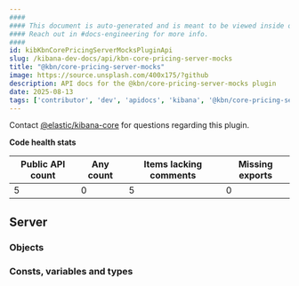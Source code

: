 ```yaml
---
####
#### This document is auto-generated and is meant to be viewed inside our experimental, new docs system.
#### Reach out in #docs-engineering for more info.
####
id: kibKbnCorePricingServerMocksPluginApi
slug: /kibana-dev-docs/api/kbn-core-pricing-server-mocks
title: "@kbn/core-pricing-server-mocks"
image: https://source.unsplash.com/400x175/?github
description: API docs for the @kbn/core-pricing-server-mocks plugin
date: 2025-08-13
tags: ['contributor', 'dev', 'apidocs', 'kibana', '@kbn/core-pricing-server-mocks']
---
```




Contact [@elastic/kibana-core](https://github.com/orgs/elastic/teams/kibana-core) for questions regarding this plugin.

**Code health stats**

| Public API count  | Any count | Items lacking comments | Missing exports |
|-------------------|-----------|------------------------|-----------------|
| 5 | 0 | 5 | 0 |

## Server

### Objects
<DocDefinitionList data={kbnCorePricingServerMocksObj.server.objects}/>

### Consts, variables and types
<DocDefinitionList data={kbnCorePricingServerMocksObj.server.misc}/>

